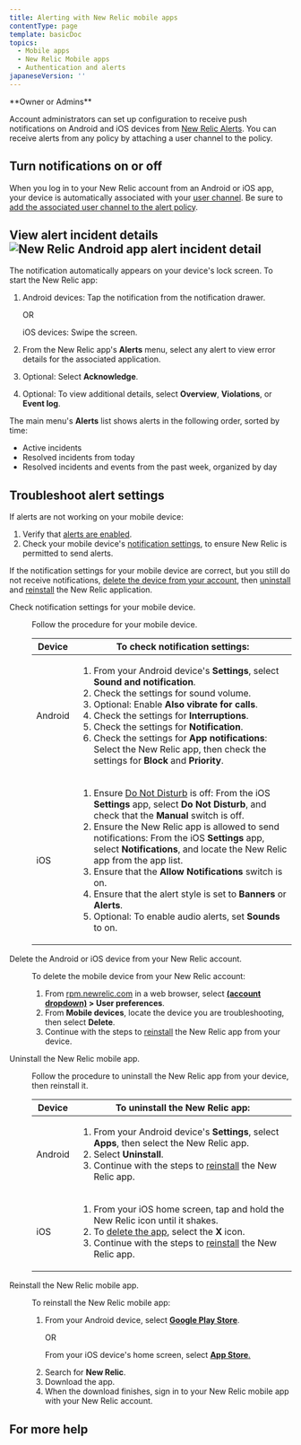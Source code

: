 ```yaml
---
title: Alerting with New Relic mobile apps
contentType: page
template: basicDoc
topics:
  - Mobile apps
  - New Relic Mobile apps
  - Authentication and alerts
japaneseVersion: ''
---
```


<Callout variant="tip">
  **Owner or Admins**
</Callout>

Account administrators can set up configuration to receive push notifications on Android and iOS devices from [New Relic Alerts](/docs/alerts/new-relic-alerts-beta/getting-started/new-relic-alerts). You can receive alerts from any policy by attaching a user channel to the policy.

## Turn notifications on or off

When you log in to your New Relic account from an Android or iOS app, your device is automatically associated with your [user channel](/docs/alerts/new-relic-alerts-beta/managing-notification-channels/notification-channels-controlling-where-send-alerts#user). Be sure to [add the associated user channel to the alert policy](/docs/alerts/new-relic-alerts-beta/managing-notification-channels/notification-channels-controlling-where-send-alerts#mobile-push).

## View alert incident details ![New Relic Android app alert incident detail](/sites/default/files/thumbnails/image/alerts-incident-detail-nexus.jpg "New Relic Android app alert incident detail")

The notification automatically appears on your device's lock screen. To start the New Relic app:

1. Android devices: Tap the notification from the notification drawer.

   OR

   iOS devices: Swipe the screen.
2. From the New Relic app's **Alerts** menu, select any alert to view error details for the associated application.
3. Optional: Select **Acknowledge**.
4. Optional: To view additional details, select **Overview**, **Violations**, or **Event log**.

The main menu's **Alerts** list shows alerts in the following order, sorted by time:

* Active incidents
* Resolved incidents from today
* Resolved incidents and events from the past week, organized by day

## Troubleshoot alert settings

If alerts are not working on your mobile device:

1. Verify that [alerts are enabled](#enabling-alerts).
2. Check your mobile device's [notification settings](#notification-settings), to ensure New Relic is permitted to send alerts.

If the notification settings for your mobile device are correct, but you still do not receive notifications, [delete the device from your account](#account-delete), then [uninstall](#uninstall-app) and [reinstall](#reinstall-app) the New Relic application.

<dl className="clamshell-list">
  <dt id="notification-settings">Check notification settings for your mobile device.</dt><dd><p>Follow the procedure for your mobile device.</p><table><thead><tr><th style={{width: 150}}><b>Device</b></th><th><b>To check notification settings:</b></th></tr></thead><tbody><tr><td>Android</td><td><ol><li>From your Android device's <b>Settings</b>, select <b>Sound and notification</b>.</li><li>Check the settings for sound volume.</li><li>Optional: Enable <b>Also vibrate for calls</b>.</li><li>Check the settings for <b>Interruptions</b>.</li><li>Check the settings for <b>Notification</b>.</li><li>Check the settings for <b>App notifications</b>: Select the New Relic app, then check the settings for <b>Block</b> and <b>Priority</b>.</li></ol></td></tr><tr><td>iOS</td><td><ol><li>Ensure <a href="http://support.apple.com/kb/HT5463">Do Not Disturb</a> is off: From the iOS <b>Settings</b> app, select <b>Do Not Disturb</b>, and check that the <b>Manual</b> switch is off.</li><li>Ensure the New Relic app is allowed to send notifications: From the iOS <b>Settings</b> app, select <b>Notifications</b>, and locate the New Relic app from the app list.</li><li>Ensure that the <b>Allow Notifications</b> switch is on.</li><li>Ensure that the alert style is set to <b>Banners</b> or <b>Alerts</b>.</li><li>Optional: To enable audio alerts, set <b>Sounds</b> to on.</li></ol></td></tr></tbody></table></dd><dt id="account-delete">Delete the Android or iOS device from your New Relic account.</dt><dd><p>To delete the mobile device from your New Relic account:</p><ol><li>From <a href="https://rpm.newrelic.com">rpm.newrelic.com</a> in a web browser, select <b><a href="/docs/accounts-partnerships/education/getting-started-new-relic/glossary#account-dropdown">(account dropdown)</a> > User preferences</b>.</li><li>From <b>Mobile devices</b>, locate the device you are troubleshooting, then select <b>Delete</b>.</li><li>Continue with the steps to <a href="#uninstall-app">reinstall</a> the New Relic app from your device.</li></ol></dd><dt id="uninstall-app">Uninstall the New Relic mobile app.</dt><dd><p>Follow the procedure to uninstall the New Relic app from your device, then reinstall it.</p><table><thead><tr><th style={{width: 150}}><b>Device</b></th><th><b>To uninstall the New Relic app:</b></th></tr></thead><tbody><tr><td>Android</td><td><ol><li>From your Android device's <b>Settings</b>, select <b>Apps</b>, then select the New Relic app.</li><li>Select <b>Uninstall</b>.</li><li>Continue with the steps to <a href="#reinstall-app">reinstall</a> the New Relic app.</li></ol></td></tr><tr><td>iOS</td><td><ol><li>From your iOS home screen, tap and hold the New Relic icon until it shakes.</li><li>To <a href="http://support.apple.com/kb/TI135">delete the app</a>, select the <b>X</b> icon.</li><li>Continue with the steps to <a href="#reinstall-app">reinstall</a> the New Relic app.</li></ol></td></tr></tbody></table></dd><dt id="reinstall-app">Reinstall the New Relic mobile app.</dt><dd><p>To reinstall the New Relic mobile app:</p><ol><li><p>From your Android device, select <a href="https://play.google.com/store/apps/details?id=com.newrelic.rpm"><b>Google Play Store</b></a>.</p><p>OR</p><p>From your iOS device's home screen, select <a href="https://itunes.apple.com/us/app/new-relic/id594038638?mt=8"><b>App Store</b>.</a></p></li><li>Search for <b>New Relic</b>.</li><li>Download the app.</li><li>When the download finishes, sign in to your New Relic mobile app with your New Relic account.</li></ol></dd>
</dl>

## For more help
